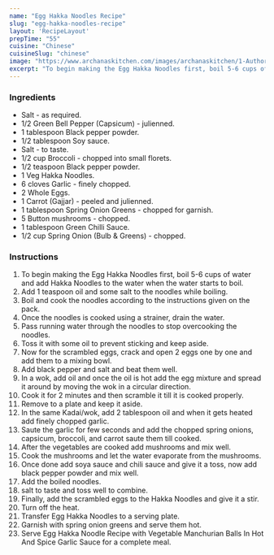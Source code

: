 ---
name: "Egg Hakka Noodles Recipe"
slug: "egg-hakka-noodles-recipe"
layout: 'RecipeLayout'
prepTime: "55"
cuisine: "Chinese"
cuisineSlug: "chinese"
image: "https://www.archanaskitchen.com/images/archanaskitchen/1-Author/Raksha_Kamat/Hakka_Noodles_With_Egg.jpg"
excerpt: "To begin making the Egg Hakka Noodles first, boil 5-6 cups of water and add Hakka Noodles to the water when the water starts to boil"
---

### Ingredients

- Salt - as required.
- 1/2 Green Bell Pepper (Capsicum) - julienned.
- 1 tablespoon Black pepper powder.
- 1/2 tablespoon Soy sauce.
- Salt - to taste.
- 1/2 cup Broccoli - chopped into small florets.
- 1/2 teaspoon Black pepper powder.
- 1 Veg Hakka Noodles.
- 6 cloves Garlic - finely chopped.
- 2 Whole Eggs.
- 1 Carrot (Gajjar) - peeled and julienned.
- 1 tablespoon Spring Onion Greens - chopped for garnish.
- 5 Button mushrooms - chopped.
- 1 tablespoon Green Chilli Sauce.
- 1/2 cup Spring Onion (Bulb & Greens) - chopped.

### Instructions

1. To begin making the Egg Hakka Noodles first, boil 5-6 cups of water and add Hakka Noodles to the water when the water starts to boil.
1. Add 1 teaspoon oil and some salt to the noodles while boiling.
1. Boil and cook the noodles according to the instructions given on the pack.
1. Once the noodles is cooked using a strainer, drain the water.
1. Pass running water through the noodles to stop overcooking the noodles.
1. Toss it with some oil to prevent sticking and keep aside.
1. Now for the scrambled eggs, crack and open 2 eggs one by one and add them to a mixing bowl.
1. Add black pepper and salt and beat them well.
1. In a wok, add oil and once the oil is hot add the egg mixture and spread it around by moving the wok in a circular direction.
1. Cook it for 2 minutes and then scramble it till it is cooked properly.
1. Remove to a plate and keep it aside.
1. In the same Kadai/wok, add 2 tablespoon oil and when it gets heated add finely chopped garlic.
1. Saute the garlic for few seconds and add the chopped spring onions, capsicum, broccoli, and carrot saute them till cooked.
1. After the vegetables are cooked add mushrooms and mix well.
1. Cook the mushrooms and let the water evaporate from the mushrooms.
1. Once done add soya sauce and chili sauce and give it a toss, now add black pepper powder and mix well.
1. Add the boiled noodles.
1. salt to taste and toss well to combine.
1. Finally, add the scrambled eggs to the Hakka Noodles and give it a stir.
1. Turn off the heat.
1. Transfer Egg Hakka Noodles to a serving plate.
1. Garnish with spring onion greens and serve them hot.
1. Serve Egg Hakka Noodle Recipe with Vegetable Manchurian Balls In Hot And Spice Garlic Sauce for a complete meal.

